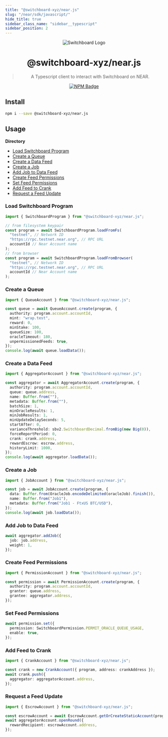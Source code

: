 ```yaml
---
title: "@switchboard-xyz/near.js"
slug: "/near/sdk/javascript/"
hide_title: true
sidebar_class_name: "sidebar__typescript"
sidebar_position: 2
---
```


<div align="center">

![Switchboard Logo](https://github.com/switchboard-xyz/sbv2-core/raw/main/website/static/img/icons/switchboard/avatar.png)

# @switchboard-xyz/near.js

> A Typescript client to interact with Switchboard on NEAR.

[![NPM Badge](https://img.shields.io/github/package-json/v/switchboard-xyz/sbv2-near?color=red&filename=javascript%2Fnear.js%2Fpackage.json&label=%40switchboard-xyz%2Fnear.js&logo=npm)](https://www.npmjs.com/package/@switchboard-xyz/near.js)

</div>

## Install

```bash
npm i --save @switchboard-xyz/near.js
```

## Usage

**Directory**

- [Load Switchboard Program](#load-switchboard-program)
- [Create a Queue](#create-a-queue)
- [Create a Data Feed](#create-a-data-feed)
- [Create a Job](#create-a-job)
- [Add Job to Data Feed](#add-job-to-data-feed)
- [Create Feed Permissions](#create-feed-permissions)
- [Set Feed Permissions](#set-feed-permissions)
- [Add Feed to Crank](#add-feed-to-crank)
- [Request a Feed Update](#request-a-feed-update)

### Load Switchboard Program

```ts
import { SwitchboardProgram } from "@switchboard-xyz/near.js";

// from filesystem keypair
const program = await SwitchboardProgram.loadFromFs(
  "testnet", // Network ID
  "https://rpc.testnet.near.org", // RPC URL
  accountId // Near Account name
);
// from browser
const program = await SwitchboardProgram.loadFromBrowser(
  "testnet", // Network ID
  "https://rpc.testnet.near.org", // RPC URL
  accountId // Near Account name
);
```

### Create a Queue

```ts
import { QueueAccount } from "@switchboard-xyz/near.js";

const queue = await QueueAccount.create(program, {
  authority: program.account.accountId,
  mint: "wrap.test",
  reward: 0,
  minStake: 100,
  queueSize: 100,
  oracleTimeout: 180,
  unpermissionedFeeds: true,
});
console.log(await queue.loadData());
```

### Create a Data Feed

```ts
import { AggregatorAccount } from "@switchboard-xyz/near.js";

const aggregator = await AggregatorAccount.create(program, {
  authority: program.account.accountId,
  queue: queue.address,
  name: Buffer.from(""),
  metadata: Buffer.from(""),
  batchSize: 1,
  minOracleResults: 1,
  minJobResults: 1,
  minUpdateDelaySeconds: 5,
  startAfter: 0,
  varianceThreshold: sbv2.SwitchboardDecimal.fromBig(new Big(0)),
  forceReportPeriod: 0,
  crank: crank.address,
  rewardEscrow: escrow.address,
  historyLimit: 1000,
});
console.log(await aggregator.loadData());
```

### Create a Job

```ts
import { JobAccount } from "@switchboard-xyz/near.js";

const job = await JobAccount.create(program, {
  data: Buffer.from(OracleJob.encodeDelimited(oracleJob).finish()),
  name: Buffer.from("Job1"),
  metadata: Buffer.from("Job1 - FtxUS BTC/USD"),
});
console.log(await job.loadData());
```

### Add Job to Data Feed

```ts
await aggregator.addJob({
  job: job.address,
  weight: 1,
});
```

### Create Feed Permissions

```ts
import { PermissionAccount } from "@switchboard-xyz/near.js";

const permission = await PermissionAccount.create(program, {
  authority: program.account.accountId,
  granter: queue.address,
  grantee: aggregator.address,
});
```

### Set Feed Permissions

```ts
await permission.set({
  permission: SwitchboardPermission.PERMIT_ORACLE_QUEUE_USAGE,
  enable: true,
});
```

### Add Feed to Crank

```ts
import { CrankAccount } from "@switchboard-xyz/near.js";

const crank = new CrankAccount({ program, address: crankAddress });
await crank.push({
  aggregator: aggregatorAccount.address,
});
```

### Request a Feed Update

```ts
import { EscrowAccount } from "@switchboard-xyz/near.js";

const escrowAccount = await EscrowAccount.getOrCreateStaticAccount(program);
await aggregatorAccount.openRound({
  rewardRecipient: escrowAccount.address,
});
```

